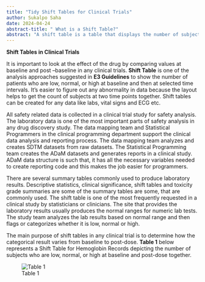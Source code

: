 ```yaml
---
title: "Tidy Shift Tables for Clinical Trials"
author: Sukalpo Saha
date: 2024-04-24
abstract-title: " What is a Shift Table?"
abstract: "A shift table is a table that displays the number of subjects who are low, normal or high at baseline and the shift at post-dose. It represents cross frequencies of baseline values with post-dose values."
---
```


<b>Shift Tables in Clinical Trials</b>

It is important to look at the effect of the drug by comparing values at baseline and post --baseline in any clinical trials. <b>Shift Table</b> is one of the analysis approaches suggested in <b>E3 Guidelines</b> to show the number of patients who are low, normal, or high at baseline and then at selected time intervals. It's easier to figure out any abnormality in data because the layout helps to get the count of subjects at two time points together. Shift tables can be created for any data like labs, vital signs and ECG etc.

All safety related data is collected in a clinical trial study for safety analysis. The laboratory data is one of the most important parts of safety analysis in any drug discovery study. The data mapping team and Statistical Programmers in the clinical programming department support the clinical data analysis and reporting process. The data mapping team analyzes and creates SDTM datasets from raw datasets. The Statistical Programming team creates the ADaM datasets and generates reports in a clinical study. ADaM data structure is such that, it has all the necessary variables needed to create reporting code and this makes the job easier for programmers.

There are several summary tables commonly used to produce laboratory results. Descriptive statistics, clinical significance, shift tables and toxicity grade summaries are some of the summary tables are some, that are commonly used. The shift table is one of the most frequently requested in a clinical study by statisticians or clinicians. The site that provides the laboratory results usually produces the normal ranges for numeric lab tests. The study team analyzes the lab results based on normal range and then flags or categorizes whether it is low, normal or high.

The main purpose of shift tables in any clinical trial is to determine how the categorical result varies from baseline to post-dose. <b>Table 1</b> below represents a Shift Table for Hemoglobin Records depicting the number of subjects who are low, normal, or high at baseline and post-dose together.

![Table 1](img/shift.png)

